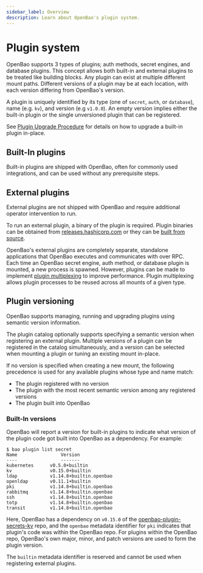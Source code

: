 ```yaml
---
sidebar_label: Overview
description: Learn about OpenBao's plugin system.
---
```



# Plugin system

OpenBao supports 3 types of plugins; auth methods, secret engines, and database
plugins. This concept allows both built-in and external plugins to be treated
like building blocks. Any plugin can exist at multiple different mount paths.
Different versions of a plugin may be at each location, with each version differing
from OpenBao's version.

A plugin is uniquely identified by its type (one of `secret`, `auth`, or
`database`), name (e.g. `kv`), and version (e.g `v1.0.0`). An empty version
implies either the built-in plugin or the single unversioned plugin that can
be registered.

See [Plugin Upgrade Procedure](../upgrading/plugins.mdx#plugin-upgrade-procedure)
for details on how to upgrade a built-in plugin in-place.

## Built-In plugins

Built-in plugins are shipped with OpenBao, often for commonly used integrations,
and can be used without any prerequisite steps.

## External plugins

External plugins are not shipped with OpenBao and require additional operator
intervention to run.

To run an external plugin, a binary of the plugin is required. Plugin
binaries can be obtained from [releases.hashicorp.com](https://releases.hashicorp.com/)
or they can be [built from source](plugin-development.mdx#building-a-plugin-from-source).

OpenBao's external plugins are completely separate, standalone applications that
OpenBao executes and communicates with over RPC. Each time an OpenBao secret engine,
auth method, or database plugin is mounted, a new process is spawned. However,
plugins can be made to implement [plugin multiplexing](plugin-architecture.mdx#plugin-multiplexing)
to improve performance. Plugin multiplexing allows plugin processes to be
reused across all mounts of a given type.

## Plugin versioning

OpenBao supports managing, running and upgrading plugins using semantic version
information.

The plugin catalog optionally supports specifying a semantic version when
registering an external plugin. Multiple versions of a plugin can be registered
in the catalog simultaneously, and a version can be selected when mounting a
plugin or tuning an existing mount in-place.

If no version is specified when creating a new mount, the following precedence is used
for any available plugins whose type and name match:

* The plugin registered with no version
* The plugin with the most recent semantic version among any registered versions
* The plugin built into OpenBao

### Built-In versions

OpenBao will report a version for built-in plugins to indicate what version of the
plugin code got built into OpenBao as a dependency. For example:

```shell-session
$ bao plugin list secret
Name                Version
----                -------
kubernetes      v0.5.0+builtin
kv              v0.15.0+builtin
ldap            v1.14.8+builtin.openbao
openldap        v0.11.1+builtin
pki             v1.14.8+builtin.openbao
rabbitmq        v1.14.8+builtin.openbao
ssh             v1.14.8+builtin.openbao
totp            v1.14.8+builtin.openbao
transit         v1.14.8+builtin.openbao
```

Here, OpenBao has a dependency on `v0.15.0` of the [openbao-plugin-secrets-kv](https://github.com/openbao/openbao-plugin-secrets-kv)
repo, and the `openbao` metadata identifier for `pki` indicates that plugin's code was
within the OpenBao repo. For plugins within the OpenBao repo, OpenBao's own major, minor,
and patch versions are used to form the plugin version.

The `builtin` metadata identifier is reserved and cannot be used when registering
external plugins.
